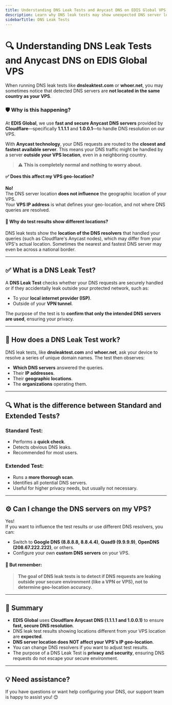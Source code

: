 ```yaml
---
title: Understanding DNS Leak Tests and Anycast DNS on EDIS Global VPS
description: Learn why DNS leak tests may show unexpected DNS server locations on EDIS Global VPS, how Anycast DNS works, and why this does not affect your geo-location.
sidebarTitle: DNS Leak Tests
---
```




# 🔍 Understanding DNS Leak Tests and Anycast DNS on EDIS Global VPS

When running DNS leak tests like **dnsleaktest.com** or **whoer.net**, you may sometimes notice that detected DNS servers are **not located in the same country as your VPS**.

### 🛡️ Why is this happening?

At **EDIS Global**, we use **fast and secure Anycast DNS servers** provided by **Cloudflare**—specifically **1.1.1.1** and **1.0.0.1**—to handle DNS resolution on our VPS.  

With **Anycast technology**, your DNS requests are routed to the **closest and fastest available server**. This means your DNS traffic might be handled by a server **outside your VPS location**, even in a neighboring country.  

> ⚠️ **This is completely normal and nothing to worry about.**

#### ✅ Does this affect my VPS geo-location?
**No!**  
The DNS server location **does not influence** the geographic location of your VPS.  
Your **VPS IP address** is what defines your geo-location, and not where DNS queries are resolved.

#### 🔄 Why do test results show different locations?
DNS leak tests show the **location of the DNS resolvers** that handled your queries (such as Cloudflare's Anycast nodes), which may differ from your VPS's actual location. Sometimes the nearest and fastest DNS server may even be across a national border.

---

## ✅ What is a DNS Leak Test?

A **DNS Leak Test** checks whether your DNS requests are securely handled or if they accidentally leak outside your protected network, such as:
- To your **local internet provider (ISP)**.
- Outside of your **VPN tunnel**.

The purpose of the test is to **confirm that only the intended DNS servers are used**, ensuring your privacy.

---

## 🧪 How does a DNS Leak Test work?

DNS leak tests, like **dnsleaktest.com** and **whoer.net**, ask your device to resolve a series of unique domain names. The test then observes:
- **Which DNS servers** answered the queries.
- Their **IP addresses**.
- Their **geographic locations**.
- The **organizations** operating them.

---

## 🔍 What is the difference between Standard and Extended Tests?

### Standard Test:
- Performs a **quick check**.
- Detects obvious DNS leaks.
- Recommended for most users.

### Extended Test:
- Runs a **more thorough scan**.
- Identifies all potential DNS servers.
- Useful for higher privacy needs, but usually not necessary.

---

## ⚙️ Can I change the DNS servers on my VPS?

Yes!  
If you want to influence the test results or use different DNS resolvers, you can:
- Switch to **Google DNS (8.8.8.8, 8.8.4.4)**, **Quad9 (9.9.9.9)**, **OpenDNS (208.67.222.222)**, or others.
- Configure your own **custom DNS servers** on your VPS.

#### 🔑 But remember:
> **The goal of DNS leak tests is to detect if DNS requests are leaking outside your secure environment (like a VPN or VPS), not to determine geo-location accuracy.**

---

## 📝 Summary
- **EDIS Global** uses **Cloudflare Anycast DNS (1.1.1.1 and 1.0.0.1)** to ensure **fast, secure DNS resolution**.
- DNS leak test results showing locations different from your VPS location are **expected**.
- **DNS server location does NOT affect your VPS's IP geo-location**.
- You can change DNS resolvers if you want to adjust test results.
- The purpose of a DNS Leak Test is **privacy and security**, ensuring DNS requests do not escape your secure environment.

---

## 💡 Need assistance?
If you have questions or want help configuring your DNS, our support team is happy to assist you! 😊